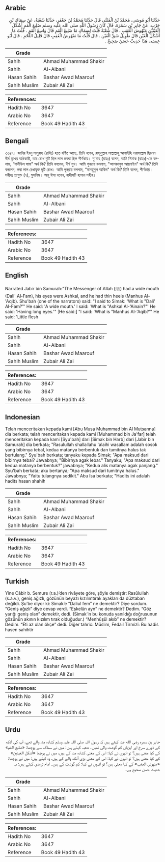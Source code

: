 ## Arabic


<div dir="rtl" lang="ar" style={{fontSize:'larger',backgroundColor:'#f8f9fa',padding:20}}>
حَدَّثَنَا أَبُو مُوسَى، مُحَمَّدُ بْنُ الْمُثَنَّى قَالَ حَدَّثَنَا مُحَمَّدُ بْنُ جَعْفَرٍ، حَدَّثَنَا شُعْبَةُ، عَنْ سِمَاكِ بْنِ حَرْبٍ، عَنْ جَابِرِ بْنِ سَمُرَةَ، قَالَ كَانَ رَسُولُ اللَّهِ صلى الله عليه وسلم ضَلِيعَ الْفَمِ أَشْكَلَ الْعَيْنَيْنِ مَنْهُوشَ الْعَقِبِ ‏.‏ قَالَ شُعْبَةُ قُلْتُ لِسِمَاكٍ مَا ضَلِيعُ الْفَمِ قَالَ وَاسِعُ الْفَمِ ‏.‏ قُلْتُ مَا أَشْكَلُ الْعَيْنِ قَالَ طَوِيلُ شَقِّ الْعَيْنِ ‏.‏ قَالَ قُلْتُ مَا مَنْهُوشُ الْعَقِبِ قَالَ قَلِيلُ اللَّحْمِ ‏.‏ قَالَ أَبُو عِيسَى هَذَا حَدِيثٌ حَسَنٌ صَحِيحٌ ‏.‏
</div>
<div style={{backgroundColor:'#f8f9fa',padding:20, marginBottom: 10}}><table> <thead> <tr> <th>Grade</th> <th></th> </tr> </thead> <tbody> <tr><td>Sahih</td><td>Ahmad Muhammad Shakir</td></tr><tr><td>Sahih</td><td>Al-Albani</td></tr><tr><td>Hasan Sahih</td><td>Bashar Awad Maarouf</td></tr><tr><td>Sahih Muslim</td><td>Zubair Ali Zai</td></tr></tbody></table><table> <thead> <tr> <th>References:</th> <th></th> </tr> </thead> <tbody><tr><td>Hadith No</td><td>3647</td></tr><tr><td>Arabic No</td><td>3647</td></tr><tr><td>Reference</td><td>Book 49 Hadith 43</td></tr></tbody></table></div>

## Bengali


<div dir="ltr" lang="bn" style={{fontSize:'larger',backgroundColor:'#f8f9fa',padding:20}}>
৩৬৪৭। জাবির ইবনু সামুরাহ (রাযিঃ) হতে বর্ণিত আছে, তিনি বলেন, রাসূলুল্লাহ সাল্লাল্লাহু আলাইহি ওয়াসাল্লাম ছিলেন দীর্ঘ মুখের অধিকারী, তার চোখ দুটি ছিল লাল জঙ্ঘা ছিল শীর্ণকায়। শু'বাহ (রাহঃ) বলেন, আমি সিমাক (রাহঃ)-কে বললাম, “যালীউল ফাম" অর্থ কি? তিনি বললেন, দীর্ঘ মুখ। আমি পুনরায় বললাম, "আশকালুল আয়নাইন" অর্থ কি? তিনি বললেন, লম্বা লাল রেখাযুক্ত দুটি চোখ। আমি পুনরায় বললাম, “মানহুসুল আকিব" অর্থ কি? তিনি বলেন, শীর্ণকায়। সহীহঃ প্রাগুক্ত (৭), মুসলিম। আবূ ঈসা বলেন, হাদীসটি হাসান সহীহ।
</div>
<div style={{backgroundColor:'#f8f9fa',padding:20, marginBottom: 10}}><table> <thead> <tr> <th>Grade</th> <th></th> </tr> </thead> <tbody> <tr><td>Sahih</td><td>Ahmad Muhammad Shakir</td></tr><tr><td>Sahih</td><td>Al-Albani</td></tr><tr><td>Hasan Sahih</td><td>Bashar Awad Maarouf</td></tr><tr><td>Sahih Muslim</td><td>Zubair Ali Zai</td></tr></tbody></table><table> <thead> <tr> <th>References:</th> <th></th> </tr> </thead> <tbody><tr><td>Hadith No</td><td>3647</td></tr><tr><td>Arabic No</td><td>3647</td></tr><tr><td>Reference</td><td>Book 49 Hadith 43</td></tr></tbody></table></div>

## English


<div dir="ltr" lang="en" style={{fontSize:'larger',backgroundColor:'#f8f9fa',padding:20}}>
Narrated Jabir bin Samurah:"The Messenger of Allah (ﷺ) had a wide mouth (Dali' Al-Fam), his eyes were Ashkal, and he had thin heels (Manhus Al-'Aqib). Shu'bah (one of the narrators) said: "I said to Simak: 'What is "Dali' Al-Fam?"' He said: 'A wide mouth.' I said: 'What is "Ashkal Al-'Ainain?"' He said: 'Having long eyes.'" [He said:] "I said: 'What is "Manhus Al-'Aqib?"' He said: 'Little flesh
</div>
<div style={{backgroundColor:'#f8f9fa',padding:20, marginBottom: 10}}><table> <thead> <tr> <th>Grade</th> <th></th> </tr> </thead> <tbody> <tr><td>Sahih</td><td>Ahmad Muhammad Shakir</td></tr><tr><td>Sahih</td><td>Al-Albani</td></tr><tr><td>Hasan Sahih</td><td>Bashar Awad Maarouf</td></tr><tr><td>Sahih Muslim</td><td>Zubair Ali Zai</td></tr></tbody></table><table> <thead> <tr> <th>References:</th> <th></th> </tr> </thead> <tbody><tr><td>Hadith No</td><td>3647</td></tr><tr><td>Arabic No</td><td>3647</td></tr><tr><td>Reference</td><td>Book 49 Hadith 43</td></tr></tbody></table></div>

## Indonesian


<div dir="ltr" lang="id" style={{fontSize:'larger',backgroundColor:'#f8f9fa',padding:20}}>
Telah menceritakan kepada kami [Abu Musa Muhammad bin Al Mutsanna] dia berkata; telah menceritakan kepada kami [Muhammad bin Ja'far] telah menceritakan kepada kami [Syu'bah] dari [Simak bin Harb] dari [Jabir bin Samurah] dia berkata; "Rasulullah shallallahu 'alaihi wasallam adalah sosok yang bibirnya tebal, kedua matanya berbentuk dan tumitnya halus tak bertulang." Syu'bah berkata; tanyaku kepada Simak; "Apa maksud dari bibirnya tebal? Jawabnya; "Bibirnya agak lebar." Tanyaku; "Apa maksud dari kedua matanya berbentuk?" jawabnya; "Kedua alis matanya agak panjang." Syu'bah berkata; aku bertanya; "Apa maksud dari tumitnya halus." Jawabnya; "Yaitu tulangnya sedikit." Abu Isa berkata; "Hadits ini adalah hadits hasan shahih
</div>
<div style={{backgroundColor:'#f8f9fa',padding:20, marginBottom: 10}}><table> <thead> <tr> <th>Grade</th> <th></th> </tr> </thead> <tbody> <tr><td>Sahih</td><td>Ahmad Muhammad Shakir</td></tr><tr><td>Sahih</td><td>Al-Albani</td></tr><tr><td>Hasan Sahih</td><td>Bashar Awad Maarouf</td></tr><tr><td>Sahih Muslim</td><td>Zubair Ali Zai</td></tr></tbody></table><table> <thead> <tr> <th>References:</th> <th></th> </tr> </thead> <tbody><tr><td>Hadith No</td><td>3647</td></tr><tr><td>Arabic No</td><td>3647</td></tr><tr><td>Reference</td><td>Book 49 Hadith 43</td></tr></tbody></table></div>

## Turkish


<div dir="ltr" lang="tr" style={{fontSize:'larger',backgroundColor:'#f8f9fa',padding:20}}>
Yine Câbir b. Semure (r.a.)’den rivâyete göre, şöyle demiştir: Rasûlullah (s.a.v.), geniş ağızlı, gözünün beyazı kızılımtırak ayakları da düztaban değildi. Şu’be diyor ki: Simak’e “Daliul fem” ne demektir? Diye sordum. “Geniş ağızlı” diye cevap verdi. “Eşkelün ayn” ne demektir? Dedim. “Göz yarığı geniş olan” demektir, dedi. (Simak’in bu konuda yanıldığı doğrusunun gözünün akının kızılım tırak olduğudur.) “Menhûşül akıb” ne demektir? Dedim. “Eti az olan ökçe” dedi. Diğer tahric: Müslim, Fedail Tirmizî: Bu hadis hasen sahihtir
</div>
<div style={{backgroundColor:'#f8f9fa',padding:20, marginBottom: 10}}><table> <thead> <tr> <th>Grade</th> <th></th> </tr> </thead> <tbody> <tr><td>Sahih</td><td>Ahmad Muhammad Shakir</td></tr><tr><td>Sahih</td><td>Al-Albani</td></tr><tr><td>Hasan Sahih</td><td>Bashar Awad Maarouf</td></tr><tr><td>Sahih Muslim</td><td>Zubair Ali Zai</td></tr></tbody></table><table> <thead> <tr> <th>References:</th> <th></th> </tr> </thead> <tbody><tr><td>Hadith No</td><td>3647</td></tr><tr><td>Arabic No</td><td>3647</td></tr><tr><td>Reference</td><td>Book 49 Hadith 43</td></tr></tbody></table></div>

## Urdu


<div dir="rtl" lang="ur" style={{fontSize:'larger',backgroundColor:'#f8f9fa',padding:20}}>
جابر بن سمرہ رضی الله عنہ کہتے ہیں کہ رسول اللہ صلی اللہ علیہ وسلم کشادہ منہ والے تھے، آپ کی آنکھ کے ڈورے سرخ اور ایڑیاں کم گوشت والی تھیں۔ شعبہ کہتے ہیں: میں نے سماک سے پوچھا: «ضليع الفم» کے کیا معنی ہیں؟ تو انہوں نے کہا: اس کے معنی کشادہ منہ کے ہیں، میں نے پوچھا «أشكل العينين» کے کیا معنی ہیں؟ تو انہوں نے کہا: اس کے معنی بڑی آنکھ والے کے ہیں، وہ کہتے ہیں: میں نے پوچھا: «منهوش العقب» کے کیا معنی ہیں؟ تو انہوں نے کہا: کم گوشت کے ہیں۔ امام ترمذی کہتے ہیں: یہ حدیث حسن صحیح ہے۔
</div>
<div style={{backgroundColor:'#f8f9fa',padding:20, marginBottom: 10}}><table> <thead> <tr> <th>Grade</th> <th></th> </tr> </thead> <tbody> <tr><td>Sahih</td><td>Ahmad Muhammad Shakir</td></tr><tr><td>Sahih</td><td>Al-Albani</td></tr><tr><td>Hasan Sahih</td><td>Bashar Awad Maarouf</td></tr><tr><td>Sahih Muslim</td><td>Zubair Ali Zai</td></tr></tbody></table><table> <thead> <tr> <th>References:</th> <th></th> </tr> </thead> <tbody><tr><td>Hadith No</td><td>3647</td></tr><tr><td>Arabic No</td><td>3647</td></tr><tr><td>Reference</td><td>Book 49 Hadith 43</td></tr></tbody></table></div>